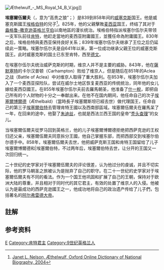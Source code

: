 {{expand|time=2015-02-18T15:29:02+00:00}}
{{Infobox royalty
| name = 埃塞尔伍尔夫
| succession = [[威塞克斯君主列表|威塞克斯国王]]
| image = Athelwulf.jpg
| imgw = 200px
| caption = 一位18世纪画家描绘的埃塞尔伍尔夫
| reign = 839年7月—858年1月13日
| predecessor = [[埃格伯特|埃格伯特]]
| successor = [[埃塞尔博尔德|埃塞尔博尔德]]
| house = [[威塞克斯王国|威塞克斯家族]]
| birth_date = 795年
| birth_place = [[亚琛|亚琛]]的[[法兰克王国|法兰克王国]]宫廷
| death_date = 858年1月13日
| death_place = [[萨塞克斯|萨塞克斯]][[斯泰宁|斯泰宁]]
| place of burial = 斯泰宁，后来移到[[温切斯特|温切斯特]]老教堂，现保留在[[温切斯特大教堂|温切斯特大教堂]]
| spouse = 奥斯博加<br>[[佛兰德的朱迪丝|佛兰德的朱迪丝]]
| issue = [[肯特王国|肯特]]国王[[埃塞尔斯坦_(肯特国王)|埃塞尔斯坦]]<br>[[麦西亚王国|麦西亚]]王后埃塞尔斯威思<br>威塞克斯国王[[埃塞尔博尔德|埃塞尔博尔德]]<br>威塞克斯国王[[埃塞尔伯特|埃塞尔伯特]]<br>威塞克斯国王[[埃塞尔雷德|埃塞尔雷德]]<br>威塞克斯国王[[阿尔弗雷德大帝|阿尔弗雷德]]
| father = [[埃格伯特|埃格伯特]]，威塞克斯国王
| mother = 法兰西的丽特佩嘉
| siblings = Edith of Polesworth<br> Æthelstan
}}

[[File:Æthelwulf_-_MS_Royal_14_B_V.jpg|thumb]]]]

'''埃塞爾伍爾夫'''（{{lang-ang|Æthelwulf}}，意为“高贵之狼”；{{sfn|Halsall|2013|p=288}}{{bd|795年||858年|1月13日|catIdx=E}}）是839到858年间的[[威塞克斯|威塞克斯]]国王。{{efn|Egbert's death and Æthelwulf's accession is dated by historians to 839. According to Susan Kelly, "there may be grounds for arguing that Æthelwulf's succession actually took place late in 838",{{sfn|Kelly|2005|p=178}} but Joanna Story argues that the West Saxon regnal lists show the length of Egbert's reign as 37 years and 7 months, and as he acceded in 802 he is unlikely to have died before July 839.{{sfn|Story|2003|p=222, n. 39}} }}他是威塞克斯國王[[威塞克斯的埃格伯特|埃格伯特]]的兒子<ref name = "DNB">[http://www.oxforddnb.com/view/article/8921?docPos=1 Janet L. Nelson, Æthelwulf, Oxford Online Dictionary of National Biography, 2004]</ref>。825年，他的父親擊敗[[麦西亚|麦西亚]]国王{{link-en|比歐恩伍爾夫|Beornwulf of Mercia}}，终结了其对于[[盎格鲁-撒克逊英格兰|盎格鲁-撒克逊英格兰]][[亨伯|亨伯]]以南地區的漫长统治。埃格伯特指派埃塞尔伍尔夫带领一支军队前往[[肯特郡|肯特]]，他赶走當地的麦西亚附庸國王，並獲任命為附庸國王。830年之后，埃格伯特與麦西亚保持良好关系；839年埃塞尔伍尔夫继承了王位之后仍延续此一策略。埃塞尔伍尔夫是自641年以来，第一位成功继承父親王位的威塞克斯国王。此时威塞克斯的国土已东至肯特，西至[[德文郡|德文]]。

在埃塞尔伍尔夫统治威萨克斯的时期，维京人并不是主要的威胁。843年，他在[[薩默塞特|薩默塞特]]的卡尔汉普顿（Carhampton）败给了维京人，但是随后在851年的Aclea之战（Battle of Aclea）中对维京人取得了重大胜利。在853年，埃塞尔伍尔夫加入了一个麦西亚探险队，尝试在威尔士地区恢复麦西亚的传统统治，同年他的女儿{{link-en|埃塞爾斯威斯|Æthelswith}}嫁给麦西亞國王{{link-en|博格雷德|Burgred of Mercia}}。在855年埃塞尔伍尔夫前去羅馬朝圣，他准备了[[什一稅|什一稅]]，即把自己所有的个人财物的十分之一奉献出来。在他不在国内期间，他任命自己的次子[[埃塞爾博爾德_(威塞克斯)|埃塞爾博爾德]]（Æthelbald）（當時長子埃塞爾斯坦已經去世）做代理国王，任命自己的第三子[[埃塞爾伯特_(威塞克斯)|埃塞爾伯特]]去管理肯特王國以及西南部區域。埃塞爾伍爾夫在羅馬呆了一年，在回来的途中，他娶了[[佛兰德的朱迪丝|朱迪丝]]，也就是西法兰西王国的皇帝“[[秃头查理|秃头查理]]”的女儿。

当埃塞爾伍爾夫從罗马回到英格兰，他的儿子埃塞爾博爾德拒绝把西萨克逊的王权归还父亲，埃塞爾伍爾夫同意拆分王國，他自己掌握东部，而把西部交到埃塞尔伯尔德手中。858年，埃塞爾伍爾夫去世，他把威萨克斯王国和肯特王国留给了儿子埃塞爾博爾德和|埃塞爾伯特，不过两年后，埃塞爾伯特去世，让分开的王国又一次回归统一。

二十世纪的史学家对于埃塞爾伍爾夫的评论很差，认为他过分的虔诚，并且不切实际，他的罗马朝圣之旅被认为是抛弃了自己的职守。在二十一世纪的史学家对于埃塞爾伍爾夫有不同的看法。作为一个国王他巩固和扩展了自己的王朝，保持对于欧洲大陆的尊重，并且相对于同时代的其它君主，有效的处置了维京人的入侵。他被认为是最成功的西萨克逊國王之一，他成功地将自己的政治遗产传给了儿子們，包括著名的[[阿尔弗雷德大帝|阿尔弗雷德大帝]]。

==註解==
{{notelist|30em}}

== 参考资料 ==
{{reflist}}

{{S-start}}
{{S-hou|[[威塞克斯王朝|威塞克斯王朝]]||795年|858年|1月13日}}
{{S-reg}}
{{S-bef | before=[[埃格伯特_(威塞克斯)|埃格伯特]]}}
{{S-ttl | title={{link-en|威塞克斯國王|List of monarchs of Wessex}}| years=839年－858年}}
{{S-aft | after=[[埃塞爾博爾德_(威塞克斯)|埃塞爾博爾德]]}}
{{S-end}}

{{威塞克斯君主}}

{{肯特君主}}
{{Authority control}}
[[Category:威塞克斯君主|E]]
[[Category:肯特君主|Category:肯特君主]]
[[Category:9世纪英格兰人|Category:9世纪英格兰人]]